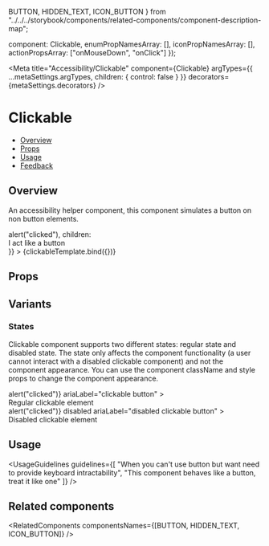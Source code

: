   BUTTON,
  HIDDEN_TEXT,
  ICON_BUTTON
} from "../../../storybook/components/related-components/component-description-map";

  component: Clickable,
  enumPropNamesArray: [],
  iconPropNamesArray: [],
  actionPropsArray: ["onMouseDown", "onClick"]
});

<Meta
  title="Accessibility/Clickable"
  component={Clickable}
  argTypes={{ ...metaSettings.argTypes, children: { control: false } }}
  decorators={metaSettings.decorators}
/>

<!--- Component template -->


<!--- Component documentation -->

# Clickable

- [Overview](#overview)
- [Props](#props)
- [Usage](#usage)
- [Feedback](#feedback)

## Overview

An accessibility helper component, this component simulates a button on non button elements.

<Canvas>
  <Story
    name="Overview"
    args={{
      className: "monday-story-clickable_first-element",
      onClick: () => alert("clicked"),
      children: <div>I act like a button</div>
    }}
  >
    {clickableTemplate.bind({})}
  </Story>
</Canvas>

## Props

<ArgsTable story="Overview" />

## Variants

### States

Clickable component supports two different states: regular state and disabled state.
The state only affects the component functionality (a user cannot interact with a disabled clickable component) and not the component appearance.
You can use the component className and style props to change the component appearance.

<Canvas>
  <Story name="States" play={statesPlaySuite}>
    <Flex gap={Flex.gaps.MEDIUM}>
      <Clickable
        className="monday-story-clickable_first-element"
        onClick={() => alert("clicked")}
        ariaLabel="clickable button"
      >
        <div>Regular clickable element</div>
      </Clickable>
      <Clickable
        className="monday-story-clickable_disabled-element"
        onClick={() => alert("clicked")}
        disabled
        ariaLabel="disabled clickable button"
      >
        <div>Disabled clickable element</div>
      </Clickable>
    </Flex>
  </Story>
</Canvas>

## Usage

<UsageGuidelines
  guidelines={[
    "When you can't use button but want need to provide keyboard intractability",
    "This component behaves like a button, treat it like one"
  ]}
/>

## Related components

<RelatedComponents componentsNames={[BUTTON, HIDDEN_TEXT, ICON_BUTTON]} />

